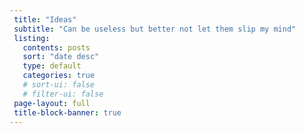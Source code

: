 ```yaml
---
 title: "Ideas"
 subtitle: "Can be useless but better not let them slip my mind"
 listing:
   contents: posts
   sort: "date desc"
   type: default
   categories: true
   # sort-ui: false
   # filter-ui: false
 page-layout: full
 title-block-banner: true
---
```

